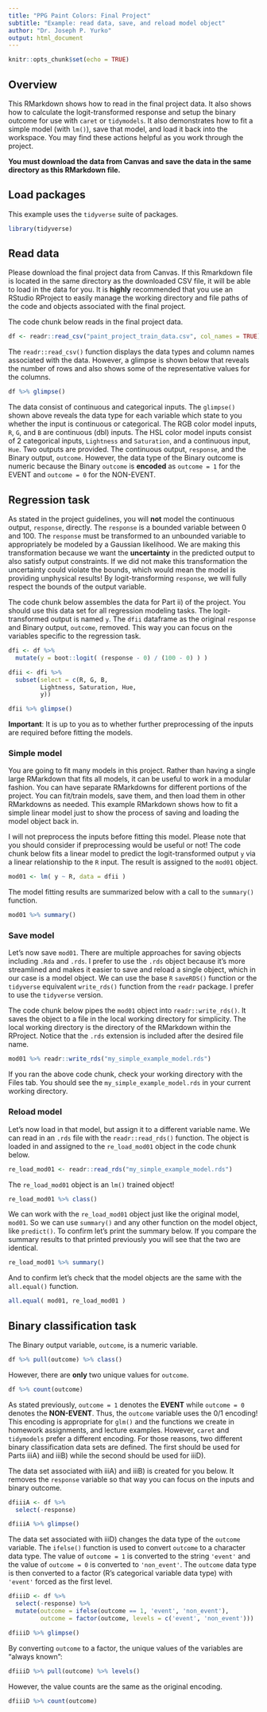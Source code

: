 ```yaml
---
title: "PPG Paint Colors: Final Project"
subtitle: "Example: read data, save, and reload model object"
author: "Dr. Joseph P. Yurko"
output: html_document
---
```


```r
knitr::opts_chunk$set(echo = TRUE)
```

## Overview

This RMarkdown shows how to read in the final project data. It also shows how to calculate the logit-transformed response and setup the binary outcome for use with `caret` or `tidymodels`. It also demonstrates how to fit a simple model (with `lm()`), save that model, and load it back into the workspace. You may find these actions helpful as you work through the project.  

**You must download the data from Canvas and save the data in the same directory as this RMarkdown file.**  

## Load packages

This example uses the `tidyverse` suite of packages.  

```r
library(tidyverse)
```

## Read data

Please download the final project data from Canvas. If this Rmarkdown file is located in the same directory as the downloaded CSV file, it will be able to load in the data for you. It is **highly** recommended that you use an RStudio RProject to easily manage the working directory and file paths of the code and objects associated with the final project.  

The code chunk below reads in the final project data.  

```r
df <- readr::read_csv("paint_project_train_data.csv", col_names = TRUE)
```

The `readr::read_csv()` function displays the data types and column names associated with the data. However, a glimpse is shown below that reveals the number of rows and also shows some of the representative values for the columns.  

```r
df %>% glimpse()
```

The data consist of continuous and categorical inputs. The `glimpse()` shown above reveals the data type for each variable which state to you whether the input is continuous or categorical. The RGB color model inputs, `R`, `G`, and `B` are continuous (dbl) inputs. The HSL color model inputs consist of 2 categorical inputs, `Lightness` and `Saturation`, and a continuous input, `Hue`. Two outputs are provided. The continuous output, `response`, and the Binary output, `outcome`. However, the data type of the Binary outcome is numeric because the Binary `outcome` is **encoded** as `outcome = 1` for the EVENT and `outcome = 0` for the NON-EVENT.  

## Regression task

As stated in the project guidelines, you will **not** model the continuous output, `response`, directly. The `response` is a bounded variable between 0 and 100. The `response` must be transformed to an unbounded variable to appropriately be modeled by a Gaussian likelihood. We are making this transformation because we want the **uncertainty** in the predicted output to also satisfy output constraints. If we did not make this transformation the uncertainty could violate the bounds, which would mean the model is providing unphysical results! By logit-transforming `response`, we will fully respect the bounds of the output variable.  

The code chunk below assembles the data for Part ii) of the project. You should use this data set for all regression modeling tasks. The logit-transformed output is named `y`. The `dfii` dataframe as the original `response` and Binary output, `outcome`, removed. This way you can focus on the variables specific to the regression task.  


```r
dfi <- df %>% 
  mutate(y = boot::logit( (response - 0) / (100 - 0) ) ) 

dfii <- dfi %>% 
  subset(select = c(R, G, B, 
         Lightness, Saturation, Hue,
         y))

dfii %>% glimpse()
```


**Important**: It is up to you as to whether further preprocessing of the inputs are required before fitting the models.  

### Simple model

You are going to fit many models in this project. Rather than having a single large RMarkdown that fits all models, it can be useful to work in a modular fashion. You can have separate RMarkdowns for different portions of the project. You can fit/train models, save them, and then load them in other RMarkdowns as needed. This example RMarkdown shows how to fit a simple linear model just to show the process of saving and loading the model object back in.

I will not preprocess the inputs before fitting this model. Please note that you should consider if preprocessing would be useful or not! The code chunk below fits a linear model to predict the logit-transformed output `y` via a linear relationship to the `R` input. The result is assigned to the `mod01` object.  

```r
mod01 <- lm( y ~ R, data = dfii )
```


The model fitting results are summarized below with a call to the `summary()` function.  

```r
mod01 %>% summary()
```

### Save model

Let’s now save `mod01`. There are multiple approaches for saving objects including `.Rda` and `.rds`. I prefer to use the `.rds` object because it’s more streamlined and makes it easier to save and reload a single object, which in our case is a model object. We can use the base `R` `saveRDS()` function or the `tidyverse` equivalent `write_rds()` function from the `readr` package. I prefer to use the `tidyverse` version.

The code chunk below pipes the `mod01` object into `readr::write_rds()`. It saves the object to a file in the local working directory for simplicity. The local working directory is the directory of the RMarkdown within the RProject. Notice that the `.rds` extension is included after the desired file name.  

```r
mod01 %>% readr::write_rds("my_simple_example_model.rds")
```

If you ran the above code chunk, check your working directory with the Files tab. You should see the `my_simple_example_model.rds` in your current working directory.  

### Reload model

Let’s now load in that model, but assign it to a different variable name. We can read in an `.rds` file with the `readr::read_rds()` function. The object is loaded in and assigned to the `re_load_mod01` object in the code chunk below.  

```r
re_load_mod01 <- readr::read_rds("my_simple_example_model.rds")
```


The `re_load_mod01` object is an `lm()` trained object!  

```r
re_load_mod01 %>% class()
```

We can work with the `re_load_mod01` object just like the original model, `mod01`. So we can use `summary()` and any other function on the model object, like `predict()`. To confirm let’s print the summary below. If you compare the summary results to that printed previously you will see that the two are identical.  

```r
re_load_mod01 %>% summary()
```

And to confirm let's check that the model objects are the same with the `all.equal()` function.  

```r
all.equal( mod01, re_load_mod01 )
```

## Binary classification task

The Binary output variable, `outcome`, is a numeric variable.  

```r
df %>% pull(outcome) %>% class()
```

However, there are **only** two unique values for `outcome`.  

```r
df %>% count(outcome)
```

As stated previously, `outcome = 1` denotes the **EVENT** while `outcome = 0` denotes the **NON-EVENT**. Thus, the `outcome` variable uses the 0/1 encoding! This encoding is appropriate for `glm()` and the functions we create in homework assignments, and lecture examples. However, `caret` and `tidymodels` prefer a different encoding. For those reasons, two different binary classification data sets are defined. The first should be used for Parts iiiA) and iiiB) while the second should be used for iiiD).  

The data set associated with iiiA) and iiiB) is created for you below. It removes the `response` variable so that way you can focus on the inputs and binary outcome.  

```r
dfiiiA <- df %>% 
  select(-response)

dfiiiA %>% glimpse()
```

The data set associated with iiiD) changes the data type of the `outcome` variable. The `ifelse()` function is used to convert `outcome` to a character data type. The value of `outcome = 1` is converted to the string `'event'` and the value of `outcome = 0` is converted to `'non_event'`. The `outcome` data type is then converted to a factor (R's categorical variable data type) with `'event'` forced as the first level.  

```r
dfiiiD <- df %>% 
  select(-response) %>% 
  mutate(outcome = ifelse(outcome == 1, 'event', 'non_event'),
         outcome = factor(outcome, levels = c('event', 'non_event')))

dfiiiD %>% glimpse()
```

By converting `outcome` to a factor, the unique values of the variables are "always known":  

```r
dfiiiD %>% pull(outcome) %>% levels()
```

However, the value counts are the same as the original encoding.  

```r
dfiiiD %>% count(outcome)
```

